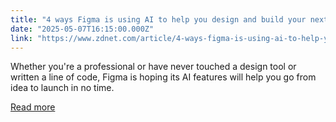```yaml
---
title: "4 ways Figma is using AI to help you design and build your next project"
date: "2025-05-07T16:15:00.000Z"
link: "https://www.zdnet.com/article/4-ways-figma-is-using-ai-to-help-you-design-and-build-your-next-project/"
---
```


Whether you're a professional or have never touched a design tool or written a line of code, Figma is hoping its AI features will help you go from idea to launch in no time.

[Read more](https://www.zdnet.com/article/4-ways-figma-is-using-ai-to-help-you-design-and-build-your-next-project/)
